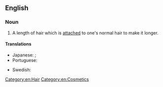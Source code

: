 ==English==

===Noun===
{{en-noun}}

# A length of hair which is [[attached]] to one's normal hair to make it longer.

====Translations====
{{trans-top|a length of hair}}
* Japanese: {{t|ja|エクステンション|tr=ekusutenshon}}; {{qualifier|shorten}} {{t|ja|エクステ|tr=ekusute}}
* Portuguese: {{t|pt|aplique|m}}
{{trans-mid}}
* Swedish: {{t+|sv|hårförlängning|c}}
{{trans-bottom}}

[[Category:en:Hair]]
[[Category:en:Cosmetics]]